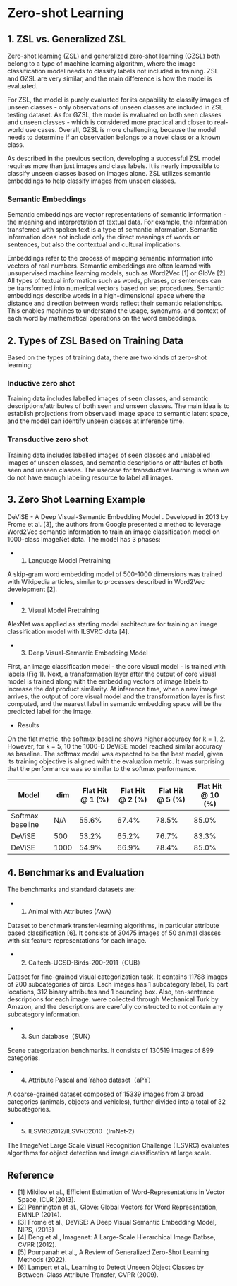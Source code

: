 # Zero-shot Learning


## 1. ZSL vs. Generalized ZSL

Zero-shot learning (ZSL) and generalized zero-shot learning (GZSL) both belong to a type of machine learning algorithm, where the image classification model needs to classify labels not included in training. ZSL and GZSL are very similar, and the main difference is how the model is evaluated.

For ZSL, the model is purely evaluated for its capability to classify images of unseen classes - only observations of unseen classes are included in ZSL testing dataset. As for GZSL, the model is evaluated on both seen classes and unseen classes - which is considered more practical and closer to real-world use cases. Overall, GZSL is more challenging, because the model needs to determine if an observation belongs to a novel class or a known class. 

As described in the previous section, developing a successful ZSL model requires more than just images and class labels. It is nearly impossible to classify unseen classes based on images alone. ZSL utilizes semantic embeddings to help classify images from unseen classes. 

### Semantic Embeddings 

Semantic embeddings are vector representations of semantic information - the meaning and interpretation of textual data. For example, the information transferred with spoken text is a type of semantic information. Semantic information does not include only the direct meanings of words or sentences, but also the contextual and cultural implications.

Embeddings refer to the process of mapping semantic information into vectors of real numbers. Semantic embeddings are often learned with unsupervised machine learning models, such as Word2Vec [1] or GloVe [2]. All types of textual information such as words, phrases, or sentences can be transformed into numerical vectors based on set procedures. Semantic embeddings describe words in a high-dimensional space where the distance and direction between words reflect their semantic relationships. This enables machines to understand the usage, synonyms, and context of each word by mathematical operations on the word embeddings. 


## 2. Types of ZSL Based on Training Data

Based on the types of training data, there are two kinds of zero-shot learning:

### Inductive zero shot

Training data includes labelled images of seen classes, and semantic descriptions/attributes of both seen and unseen classes. The main idea is to establish projections from observaed image space to semantic latent space, and the model can identify unseen classes at inference time.

### Transductive zero shot

Training data includes labelled images of seen classes and unlabelled images of unseen classes, and semantic descriptions or attributes of both seen and unseen classes. The usecase for transductive learning is when we do not have enough labeling resource to label all images.


## 3. Zero Shot Learning Example 

DeViSE - A Deep Visual-Semantic Embedding Model
.
Developed in 2013 by Frome et al. [3], the authors from Google presented a method to leverage Word2Vec semantic information to train an image classification model on 1000-class ImageNet data. The model has 3 phases:

- 1) Language Model Pretraining 

A skip-gram word embedding model of 500-1000 dimensions was trained with Wikipedia articles, similar to processes described in Word2Vec development [2].  

- 2) Visual Model Pretraining 

AlexNet was applied as starting model architecture for training an image classification model with ILSVRC data [4].  

- 3) Deep Visual-Semantic Embedding Model 

First, an image classification model - the core visual model - is trained with labels (Fig 1). Next, a transformation layer after the output of core visual model is trained along with the embedding vectors of image labels to increase the dot product similarity. At inference time, when a new image arrives, the output of core visual model and the transformation layer is first computed, and the nearest label in semantic embedding space will be the predicted label for the image.  

- Results

On the flat metric, the softmax baseline shows higher accuracy for k = 1, 2. However,  for k = 5, 10 the 1000-D DeViSE model reached similar accuracy as baseline. The softmax model was expected to be the best model, given its training objective is aligned with the evaluation metric. It was surprising that the performance was so similar to the softmax performance.


|Model|dim|Flat Hit @ 1 (%)|Flat Hit @ 2 (%)|Flat Hit @ 5 (%)|Flat Hit @ 10 (%)|
|----------------|---|----------------|----------------|----------------|-----------------|
|Softmax baseline|N/A|55.6%|67.4%|78.5%|85.0%|
|DeViSE|500|53.2%|65.2%|76.7%|83.3%|
|DeViSE|1000|54.9%|66.9%|78.4%|85.0%|


## 4. Benchmarks and Evaluation

The benchmarks and standard datasets are:

- 1. Animal with Attributes (AwA）

Dataset to benchmark transfer-learning algorithms, in particular attribute based classification [6]. It consists of 30475 images of 50 animal classes with six feature representations for each image.  

- 2. Caltech-UCSD-Birds-200-2011（CUB）

Dataset for fine-grained visual categorization task. It contains 11788 images of 200 subcategories of birds. Each images has 1 subcategory label, 15 part locations, 312 binary attributes and 1 bounding box. Also, ten-sentence descriptions for each image. were collected through Mechanical Turk by Amazon, and the descriptions are carefully constructed to not contain any subcategory information.  

- 3. Sun database（SUN）

Scene categorization benchmarks. It consists of 130519 images of 899 categories. 

- 4. Attribute Pascal and Yahoo dataset（aPY）

A coarse-grained dataset composed of 15339 images from 3 broad categories (animals, objects and vehicles), further divided into a total of 32 subcategories. 

- 5. ILSVRC2012/ILSVRC2010（ImNet-2）

The ImageNet Large Scale Visual Recognition Challenge (ILSVRC) evaluates algorithms for object detection and image classification at large scale. 



## Reference

- [1] Mikilov et al., Efficient Estimation of Word-Representations in Vector Space, ICLR (2013). 
- [2] Pennington et al., Glove: Global Vectors for Word Representation, EMNLP (2014).
- [3] Frome et al., DeViSE: A Deep Visual Semantic Embedding Model, NIPS, (2013)
- [4] Deng et al., Imagenet: A Large-Scale Hierarchical Image Datbse, CVPR (2012). 
- [5] Pourpanah et al., A Review of Generalized Zero-Shot Learning Methods (2022).
- [6] Lampert et al., Learning to Detect Unseen Object Classes by Between-Class Attribute Transfer, CVPR (2009).

